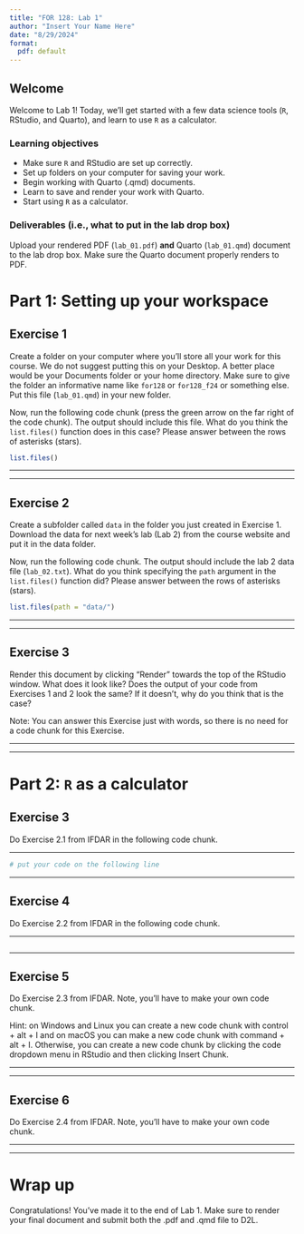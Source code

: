 ```yaml
---
title: "FOR 128: Lab 1"
author: "Insert Your Name Here"
date: "8/29/2024"
format:
  pdf: default
---
```


## Welcome

Welcome to Lab 1! Today, we'll get started with a few data science tools (`R`, RStudio, and Quarto), and learn to use `R` as a calculator.

### Learning objectives

-   Make sure `R` and RStudio are set up correctly.
-   Set up folders on your computer for saving your work.
-   Begin working with Quarto (.qmd) documents.
-   Learn to save and render your work with Quarto.
-   Start using `R` as a calculator.

### Deliverables (i.e., what to put in the lab drop box)

Upload your rendered PDF (`lab_01.pdf`) **and** Quarto (`lab_01.qmd`) document to the lab drop box. Make sure the Quarto document properly renders to PDF.

# Part 1: Setting up your workspace

## Exercise 1

Create a folder on your computer where you'll store all your work for this course. We do not suggest putting this on your Desktop. A better place would be your Documents folder or your home directory. Make sure to give the folder an informative name like `for128` or `for128_f24` or something else. Put this file (`lab_01.qmd`) in your new folder.

Now, run the following code chunk (press the green arrow on the far right of the code chunk). The output should include this file. What do you think the `list.files()` function does in this case? Please answer between the rows of asterisks (stars).

```r
list.files()
```

***





***

## Exercise 2

Create a subfolder called `data` in the folder you just created in Exercise 1. Download the data for next week's lab (Lab 2) from the course website and put it in the data folder.

Now, run the following code chunk. The output should include the lab 2 data file (`lab_02.txt`). What do you think specifying the `path` argument in the `list.files()` function did? Please answer between the rows of asterisks (stars).

```r
list.files(path = "data/")
```

***





***

## Exercise 3

Render this document by clicking "Render" towards the top of the RStudio window. What does it look like? Does the output of your code from Exercises 1 and 2 look the same? If it doesn't, why do you think that is the case?

Note: You can answer this Exercise just with words, so there is no need for a code chunk for this Exercise.

***





***



# Part 2: `R` as a calculator

## Exercise 3

Do Exercise 2.1 from IFDAR in the following code chunk.

***

```r
# put your code on the following line

```

***

## Exercise 4

Do Exercise 2.2 from IFDAR in the following code chunk.

***

```r

```

***

## Exercise 5

Do Exercise 2.3 from IFDAR. Note, you'll have to make your own code chunk. 

Hint: on Windows and Linux you can create a new code chunk with control + alt + I and on macOS you can make a new code chunk with command + alt + I. Otherwise, you can create a new code chunk by clicking the code dropdown menu in RStudio and then clicking Insert Chunk. 

***





***


## Exercise 6

Do Exercise 2.4 from IFDAR. Note, you'll have to make your own code chunk.

***





***


# Wrap up

Congratulations! You've made it to the end of Lab 1. Make sure to render your final document and submit both the .pdf and .qmd file to D2L.
